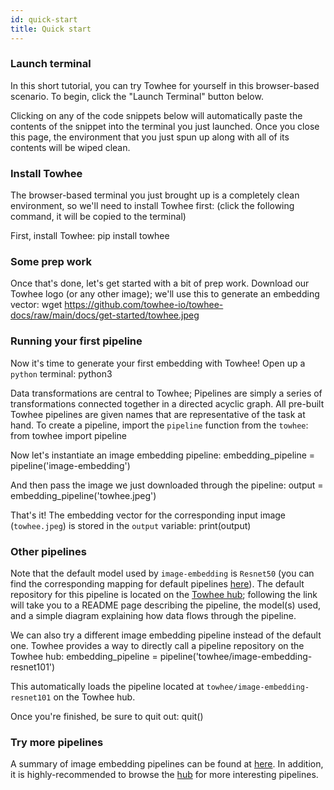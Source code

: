 ```yaml
---
id: quick-start
title: Quick start
---
```



### Launch terminal

In this short tutorial, you can try Towhee for yourself in this browser-based scenario. To begin, click the "Launch Terminal" button below.<KatacodaBtn />

Clicking on any of the code snippets below will automatically paste the contents of the snippet into the terminal you just launched. Once you close this page, the environment that you just spun up along with all of its contents will be wiped clean.

### Install Towhee

The browser-based terminal you just brought up is a completely clean environment, so we'll need to install Towhee first: (click the following command, it will be copied to the terminal)

First, install Towhee: <KatacodaBlock>pip install towhee</KatacodaBlock>

<!--First, download the source code from [Github](https://github.com/towhee-io/towhee): <KatacodaBlock>git clone https://github.com/towhee-io/towhee.git</KatacodaBlock>

Go into the towhee directory: <KatacodaBlock>cd towhee</KatacodaBlock>

Run the provided setup script: <KatacodaBlock>python3 setup.py install</KatacodaBlock>-->

### Some prep work

Once that's done, let's get started with a bit of prep work. Download our Towhee logo (or any other image); we'll use this to generate an embedding vector: <KatacodaBlock>wget https://github.com/towhee-io/towhee-docs/raw/main/docs/get-started/towhee.jpeg</KatacodaBlock>

### Running your first pipeline

Now it's time to generate your first embedding with Towhee! Open up a `python` terminal: <KatacodaBlock>python3</KatacodaBlock>

Data transformations are central to Towhee; Pipelines are simply a series of transformations connected together in a directed acyclic graph. All pre-built Towhee pipelines are given names that are representative of the task at hand. To create a pipeline, import the `pipeline` function from the `towhee`: <KatacodaBlock>from towhee import pipeline</KatacodaBlock>

Now let's instantiate an image embedding pipeline: <KatacodaBlock>embedding_pipeline = pipeline('image-embedding')</KatacodaBlock>

And then pass the image we just downloaded through the pipeline: <KatacodaBlock>output = embedding_pipeline('towhee.jpeg')</KatacodaBlock>

That's it! The embedding vector for the corresponding input image (`towhee.jpeg`) is stored in the `output` variable: <KatacodaBlock>print(output)</KatacodaBlock>

### Other pipelines

Note that the default model used by `image-embedding` is `Resnet50` (you can find the corresponding mapping for default pipelines [here](https://github.com/towhee-io/towhee/blob/main/towhee/__init__.py#L25)). The default repository for this pipeline is located on the [Towhee hub](https://hub.towhee.io/towhee/image-embedding-resnet50); following the link will take you to a README page describing the pipeline, the model(s) used, and a simple diagram explaining how data flows through the pipeline.

We can also try a different image embedding pipeline instead of the default one. Towhee provides a way to directly call a pipeline repository on the Towhee hub: <KatacodaBlock>embedding_pipeline = pipeline('towhee/image-embedding-resnet101')</KatacodaBlock>

This automatically loads the pipeline located at `towhee/image-embedding-resnet101` on the Towhee hub.

Once you're finished, be sure to quit out: <KatacodaBlock>quit()</KatacodaBlock>

### Try more pipelines

A summary of image embedding pipelines can be found at [here](pipelines/image-embedding). In addition, it is highly-recommended to browse the [hub](https://hub.towhee.io/pipelines) for more interesting pipelines.
